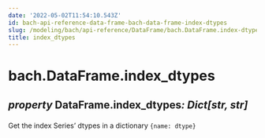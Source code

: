 ```yaml
---
date: '2022-05-02T11:54:10.543Z'
id: bach-api-reference-data-frame-bach-data-frame-index-dtypes
slug: /modeling/bach/api-reference/DataFrame/bach.DataFrame.index-dtypes/
title: index_dtypes
---
```


# bach.DataFrame.index_dtypes

<div class="property">

<h2 class="signature-property"><span class="type-annotation"><em>property</em></span> <span class="additional-name">DataFrame.</span><span class="name">index_dtypes</span><span class="type-annotation"><em>: Dict[str, str]

</em></span> </h2>


<div class="content">

Get the index Series’ dtypes in a dictionary `{name: dtype}`


</div>

</div>
